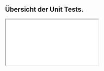 
<Meta title="Tests/Unit" />

## Übersicht der Unit Tests.

<iframe src="./coverage/index.html">Wird geladen... Oder auch nicht</iframe>

<style>
  {`
  iframe {
  width: 100%;
  min-height: 400px;
  height: 100%;
  border: 0;
`}
</style>
